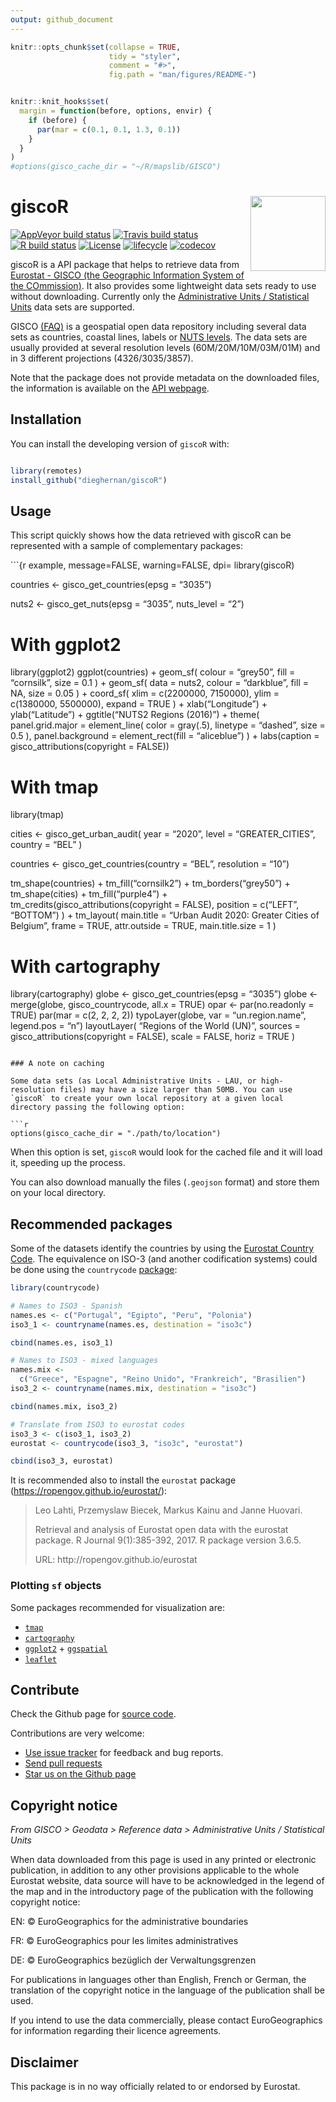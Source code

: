 ```yaml
---
output: github_document
---
```


<!-- README.md is generated from README.Rmd. Please edit that file -->

```r
knitr::opts_chunk$set(collapse = TRUE,
                      tidy = "styler",
                      comment = "#>",
                      fig.path = "man/figures/README-")


knitr::knit_hooks$set(
  margin = function(before, options, envir) {
    if (before) {
      par(mar = c(0.1, 0.1, 1.3, 0.1))
    }
  }
)
#options(gisco_cache_dir = "~/R/mapslib/GISCO")
```

# giscoR <img src="man/figures/logo.png" align="right" width="120" />

<!-- badges: start -->
[![AppVeyor build status](https://ci.appveyor.com/api/projects/status/github/dieghernan/giscoR?branch=master&svg=true)](https://ci.appveyor.com/project/dieghernan/giscoR)
[![Travis build status](https://travis-ci.com/dieghernan/giscoR.svg?branch=master)](https://travis-ci.com/dieghernan/giscoR)
[![R build status](https://github.com/dieghernan/giscoR/workflows/R-CMD-check/badge.svg)](https://github.com/dieghernan/giscoR/actions)
[![License](https://img.shields.io/badge/license-GPL—3.0-blue)](https://github.com/dieghernan/giscoR/blob/master/LICENSE.md)
[![lifecycle](https://img.shields.io/badge/lifecycle-experimental-orange.svg)](https://www.tidyverse.org/lifecycle/#experimental)
[![codecov](https://codecov.io/gh/dieghernan/giscoR/branch/master/graph/badge.svg)](https://codecov.io/gh/dieghernan/giscoR)
<!-- badges: end -->

giscoR is a API package that helps to retrieve data from [Eurostat - GISCO (the Geographic Information System of the COmmission)](https://ec.europa.eu/eurostat/web/gisco). It also provides some lightweight data sets ready to use without downloading. Currently only the [Administrative Units / Statistical Units](https://ec.europa.eu/eurostat/web/gisco/geodata/reference-data/administrative-units-statistical-units) data sets are supported.

GISCO [(FAQ)](https://ec.europa.eu/eurostat/web/gisco/faq) is a geospatial open data repository including several data sets as countries, coastal lines, labels or [NUTS levels](https://ec.europa.eu/eurostat/web/regions-and-cities/overview). The data sets are usually provided at several resolution levels (60M/20M/10M/03M/01M) and in 3 different projections (4326/3035/3857).

Note that the package does not provide metadata on the downloaded files, the information is available on the [API webpage](https://gisco-services.ec.europa.eu/distribution/v2/).

## Installation

You can install the developing version of `giscoR` with:

``` r

library(remotes)
install_github("dieghernan/giscoR")
```

## Usage

This script quickly shows how the data retrieved with giscoR can be represented with a sample of complementary packages:

```{r example, message=FALSE, warning=FALSE, dpi= library(giscoR)

countries <- gisco_get_countries(epsg = "3035")

nuts2 <- gisco_get_nuts(epsg = "3035", nuts_level = "2")

# With ggplot2
library(ggplot2)
ggplot(countries) +
  geom_sf(
    colour = "grey50",
    fill = "cornsilk",
    size = 0.1
  ) +
  geom_sf(
    data = nuts2,
    colour = "darkblue",
    fill = NA,
    size = 0.05
  ) +
  coord_sf(
    xlim = c(2200000, 7150000),
    ylim = c(1380000, 5500000),
    expand = TRUE
  ) +
  xlab("Longitude") +
  ylab("Latitude") +
  ggtitle("NUTS2 Regions (2016)") +
  theme(
    panel.grid.major = element_line(
      color = gray(.5),
      linetype = "dashed",
      size = 0.5
    ),
    panel.background = element_rect(fill = "aliceblue")
  ) +
  labs(caption = gisco_attributions(copyright = FALSE))


# With tmap

library(tmap)

cities <-
  gisco_get_urban_audit(
    year = "2020",
    level = "GREATER_CITIES",
    country = "BEL"
  )

countries <- gisco_get_countries(country = "BEL", resolution = "10")

tm_shape(countries) + tm_fill("cornsilk2") + tm_borders("grey50") + tm_shape(cities) + tm_fill("purple4") +
  tm_credits(gisco_attributions(copyright = FALSE),
    position = c("LEFT", "BOTTOM")
  ) + tm_layout(
    main.title = "Urban Audit 2020: Greater Cities of Belgium",
    frame = TRUE,
    attr.outside = TRUE,
    main.title.size = 1
  )


# With cartography
library(cartography)
globe <- gisco_get_countries(epsg = "3035")
globe <- merge(globe, gisco_countrycode, all.x = TRUE)
opar <- par(no.readonly = TRUE)
par(mar = c(2, 2, 2, 2))
typoLayer(globe, var = "un.region.name", legend.pos = "n")
layoutLayer(
  "Regions of the World (UN)",
  sources = gisco_attributions(copyright = FALSE),
  scale = FALSE,
  horiz = TRUE
)

```

### A note on caching

Some data sets (as Local Administrative Units - LAU, or high-resolution files) may have a size larger than 50MB. You can use `giscoR` to create your own local repository at a given local directory passing the following option:

```r
options(gisco_cache_dir = "./path/to/location")
```

When this option is set, `giscoR` would look for the cached file and it will load it, speeding up the process.

You can also download manually the files (`.geojson` format) and store them on your local directory.

## Recommended packages

Some of the datasets identify the countries by using the [Eurostat Country Code](https://ec.europa.eu/eurostat/statistics-explained/index.php/Glossary:Country_codes). The equivalence on ISO-3 (and another codification systems) could be done using the `countrycode` [package](https://vincentarelbundock.github.io/countrycode):

```r

library(countrycode)

# Names to ISO3 - Spanish
names.es <- c("Portugal", "Egipto", "Peru", "Polonia")
iso3_1 <- countryname(names.es, destination = "iso3c")

cbind(names.es, iso3_1)

# Names to ISO3 - mixed languages
names.mix <-
  c("Greece", "Espagne", "Reino Unido", "Frankreich", "Brasilien")
iso3_2 <- countryname(names.mix, destination = "iso3c")

cbind(names.mix, iso3_2)

# Translate from ISO3 to eurostat codes
iso3_3 <- c(iso3_1, iso3_2)
eurostat <- countrycode(iso3_3, "iso3c", "eurostat")

cbind(iso3_3, eurostat)

```

It is recommended also to install the `eurostat` package (<https://ropengov.github.io/eurostat/>):

> Leo Lahti, Przemyslaw Biecek, Markus Kainu and Janne Huovari.
>
> Retrieval and analysis of Eurostat open data with the eurostat package. R Journal 9(1):385-392, 2017. R package version 3.6.5.
>
> URL: http://ropengov.github.io/eurostat

### Plotting `sf` objects

Some packages recommended for visualization are:

* [`tmap`](https://mtennekes.github.io/tmap)    
* [`cartography`](http://riatelab.github.io/cartography/docs/)
* [`ggplot2`](https://github.com/tidyverse/ggplot2) + [`ggspatial`](https://github.com/paleolimbot/ggspatial)
* [`leaflet`](https://rstudio.github.io/leaflet/)

## Contribute

Check the Github page for [source code](https://github.com/dieghernan/giscoR/).

Contributions are very welcome:

* [Use issue tracker](https://github.com/dieghernan/giscoR/issues) for feedback and bug reports.
* [Send pull requests](https://github.com/dieghernan/giscoR/)
* [Star us on the Github page](https://github.com/dieghernan/giscoR)

## Copyright notice

*From GISCO > Geodata > Reference data > Administrative Units / Statistical Units*

When data downloaded from this page is used in any printed or electronic publication, in addition to any other provisions applicable to the whole Eurostat website, data source will have to be acknowledged in the legend of the map and in the introductory page of the publication with the following copyright notice:

EN: &copy; EuroGeographics for the administrative boundaries

FR: &copy; EuroGeographics pour les limites administratives

DE: &copy; EuroGeographics bez&uuml;glich der Verwaltungsgrenzen

For publications in languages other than English, French or German, the translation of the copyright notice in the language of the publication shall be used.

If you intend to use the data commercially, please contact EuroGeographics for information regarding their licence agreements.

## Disclaimer

This package is in no way officially related to or endorsed by Eurostat.
